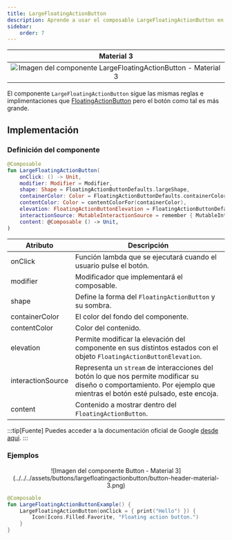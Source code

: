```yaml
---
title: LargeFloatingActionButton
description: Aprende a usar el composable LargeFloatingActionButton en Jetpack Compose.
sidebar:
    order: 7
---
```



[comment]: <> (La ruta siempre será assets/nombeComponente/componente-header.webp)

| Material 3| 
| :------: |
| ![Imagen del componente LargeFloatingActionButton - Material 3](../../../assets/buttons/largefloatingactionbutton/button-header-material-3.png) | 

El componente `LargeFloatingActionButton` sigue las mismas reglas e implimentaciones que [FloatingActionButton](/buttons/floating-action-button/) pero el botón como tal es más grande.

## Implementación

### Definición del componente

[comment]: <> (Añade un ``TabItem`` por cada tipo de implementación que tenga)

<Tabs>
<TabItem label="Material 3">

```kotlin frame="terminal"
@Composable
fun LargeFloatingActionButton(
    onClick: () -> Unit,
    modifier: Modifier = Modifier,
    shape: Shape = FloatingActionButtonDefaults.largeShape,
    containerColor: Color = FloatingActionButtonDefaults.containerColor,
    contentColor: Color = contentColorFor(containerColor),
    elevation: FloatingActionButtonElevation = FloatingActionButtonDefaults.elevation(),
    interactionSource: MutableInteractionSource = remember { MutableInteractionSource() },
    content: @Composable () -> Unit,
)
```

Atributo | Descripción
------ | -----------
onClick | Función lambda que se ejecutará cuando el usuario pulse el botón.
modifier | Modificador que implementará el composable.
shape | Define la forma del `FloatingActionButton` y su sombra.
containerColor | El color del fondo del componente.
contentColor | Color del contenido.
elevation | Permite modificar la elevación del componente en sus distintos estados con el objeto `FloatingActionButtonElevation`.
interactionSource | Representa un `stream` de interacciones del botón lo que nos permite modificar su diseño o comportamiento. Por ejemplo que mientras el botón esté pulsado, este encoja.
content | Contenido a mostrar dentro del `FloatingActionButton`.

</TabItem>
</Tabs>

[comment]: <> (No modifiques el tip)

:::tip[Fuente]
Puedes acceder a la documentación oficial de Google
[desde aquí](https://developer.android.com/reference/kotlin/androidx/compose/runtime/package-summary).
:::

### Ejemplos 

<Tabs>
<TabItem label="Material 3">

<center>![Imagen del componente Button - Material 3](../../../assets/buttons/largefloatingactionbutton/button-header-material-3.png)</center>

```kotlin frame="terminal"
@Composable
fun LargeFloatingActionButtonExample() {
    LargeFloatingActionButton(onClick = { print("Hello") }) {
        Icon(Icons.Filled.Favorite, "Floating action button.")
    }
}
```

</TabItem>
</Tabs>